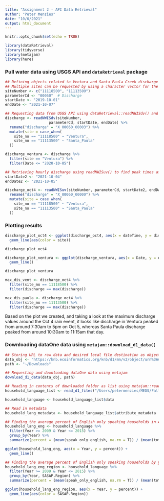 ```yaml
---
title: "Assignment 2 - API Data Retrieval"
author: "Peter Menzies"
date: "10/6/2021"
output: html_document
---
```


```r
knitr::opts_chunk$set(echo = TRUE)

library(dataRetrieval)
library(tidyverse)
library(metajam)
library(here)
```

### Pull water data using USGS API and `dataRetrieval` package

```r
## Defining objects related to Ventura and Santa Paula Creek discharge based on USGS data-naming system
## Multiple sites can be requested by using a character vector for the sitNumbers argument
siteNumber <- c("11118500", "11113500")
parameterCd <- "00060"  # Discharge
startDate <- "2019-10-01"  
endDate <- "2021-10-07" 
```

```r
## Requesting data from USGS API using dataRetrieval::readNWISdv() and storing resultant dataframe
discharge <- readNWISdv(siteNumber, 
                    parameterCd, startDate, endDate) %>% 
  rename("discharge" = "X_00060_00003") %>% 
  mutate(site = case_when(
    site_no == "11118500" ~ "Ventura",
    site_no == "11113500" ~ "Santa_Paula"
  ))

discharge_ventura <- discharge %>% 
  filter(site == "Ventura") %>%
  filter(Date <= "2020-10-05")
```

```r
## Retrieving hourly discharge using readNWISuv() to find peak times after Oct 4 rain event
startDate2 <- "2021-10-04" 
endDate2 <- "2021-10-05"

discharge_oct4 <- readNWISuv(siteNumber, parameterCd, startDate2, endDate2) %>% 
  rename("discharge" = "X_00060_00000") %>% 
  mutate(site = case_when(
    site_no == "11118500" ~ "Ventura",
    site_no == "11113500" ~ "Santa_Paula"
  ))
```

### Plotting results 

```r
discharge_plot_oct4 <- ggplot(discharge_oct4, aes(x = dateTime, y = discharge)) +
  geom_line(aes(color = site))

discharge_plot_oct4

discharge_plot_ventura <- ggplot(discharge_ventura, aes(x = Date, y = discharge)) +
  geom_line()

discharge_plot_ventura

max_dis_vent <- discharge_oct4 %>% 
  filter(site_no == 11118500) %>% 
  filter(discharge == max(discharge))

max_dis_paula <- discharge_oct4 %>% 
  filter(site_no == 11113500) %>% 
  filter(discharge == max(discharge))
```
Based on the plot we created, and taking a look at the maximum discharge values around the Oct 4 rain event, it looks like discharge in Ventura peaked from around 7:30am to 5pm on Oct 5, whereas Santa Paula discharge peaked from around 10:30am to 11:15am that day.

### Downloading dataOne data using `metajam::download_d1_data()`

```r
## Storing URL to raw data and desired local file destination as objects to use as arguments in our download_d1_data() function
data_obj <- "https://knb.ecoinformatics.org/knb/d1/mn/v2/object/urn%3Auuid%3A7fc6f6db-c5ea-426a-a743-1f2edafb43b8"
path <- "~/Downloads"
```

```r
## Requesting and downloading dataOne data using metajam
download_d1_data(data_obj, path)
```

```r
## Reading in contents of downloaded folder as list using metajam::read_d1_files()
household_language_list <- read_d1_files("/Users/petermenzies/MEDS/Fall_Quarter/EDS_213_Meta/doi_10.5063_F1CJ8BPH__household_language__csv 11-08-26-899.5063_F1CJ8BPH__household_language__csv")

household_language <- household_language_list$data

## Read in metadata
household_lang_metadata <- household_language_list$attribute_metadata

## Finding the average percent of English only speaking households in Alaska by year
household_lang_eng <- household_language %>% 
  filter(Year >= 2009 & Year <= 2015) %>% 
  group_by(Year) %>% 
  summarize(percent = (mean(speak_only_english, na.rm = T)) / (mean(total, na.rm = T)) * 100)

ggplot(household_lang_eng, aes(x = Year, y = percent)) +
  geom_line()

## Finding the average percent of English only speaking households by year and region (out of curiosity)
household_lang_eng_region <- household_language %>% 
  filter(Year >= 2009 & Year <= 2015) %>% 
  group_by(Year, SASAP.Region) %>% 
  summarize(percent = (mean(speak_only_english, na.rm = T)) / (mean(total, na.rm = T)) * 100)

ggplot(household_lang_eng_region, aes(x = Year, y = percent)) +
  geom_line(aes(color = SASAP.Region))
```

